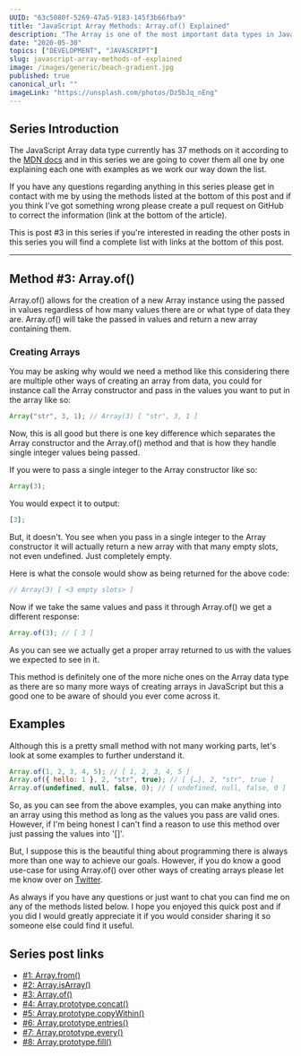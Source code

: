```yaml
---
UUID: "63c5080f-5269-47a5-9183-145f3b66fba9"
title: "JavaScript Array Methods: Array.of() Explained"
description: "The Array is one of the most important data types in JavaScript, here is everything you need to know about the Array method Array.of()."
date: "2020-05-30"
topics: ["DEVELOPMENT", "JAVASCRIPT"]
slug: javascript-array-methods-of-explained
image: /images/generic/beach-gradient.jpg
published: true
canonical_url: ""
imageLink: "https://unsplash.com/photos/Dz5bJq_nEng"
---
```


## Series Introduction

The JavaScript Array data type currently has 37 methods on it according to the [MDN docs](https://developer.mozilla.org/en-US/docs/Web/JavaScript/Reference/Global_Objects/Array) and in this series we are going to cover them all one by one explaining each one with examples as we work our way down the list.

If you have any questions regarding anything in this series please get in contact with me by using the methods listed at the bottom of this post and if you think I've got something wrong please create a pull request on GitHub to correct the information (link at the bottom of the article).

This is post #3 in this series if you're interested in reading the other posts in this series you will find a complete list with links at the bottom of this post.

---

## Method #3: Array.of()

Array.of() allows for the creation of a new Array instance using the passed in values regardless of how many values there are or what type of data they are. Array.of() will take the passed in values and return a new array containing them.

### Creating Arrays

You may be asking why would we need a method like this considering there are multiple other ways of creating an array from data, you could for instance call the Array constructor and pass in the values you want to put in the array like so:

```jsx
Array("str", 3, 1); // Array(3) [ "str", 3, 1 ]
```

Now, this is all good but there is one key difference which separates the Array constructor and the Array.of() method and that is how they handle single integer values being passed.

If you were to pass a single integer to the Array constructor like so:

```jsx
Array(3);
```

You would expect it to output:

```jsx
[3];
```

But, it doesn't. You see when you pass in a single integer to the Array constructor it will actually return a new array with that many empty slots, not even undefined. Just completely empty.

Here is what the console would show as being returned for the above code:

```jsx
// Array(3) [ <3 empty slots> ]
```

Now if we take the same values and pass it through Array.of() we get a different response:

```jsx
Array.of(3); // [ 3 ]
```

As you can see we actually get a proper array returned to us with the values we expected to see in it.

This method is definitely one of the more niche ones on the Array data type as there are so many more ways of creating arrays in JavaScript but this a good one to be aware of should you ever come across it.

## Examples

Although this is a pretty small method with not many working parts, let's look at some examples to further understand it.

```jsx
Array.of(1, 2, 3, 4, 5); // [ 1, 2, 3, 4, 5 ]
Array.of({ hello: 1 }, 2, "str", true); // [ {…}, 2, "str", true ]
Array.of(undefined, null, false, 0); // [ undefined, null, false, 0 ]
```

So, as you can see from the above examples, you can make anything into an array using this method as long as the values you pass are valid ones. However, if I'm being honest I can't find a reason to use this method over just passing the values into '[]'.

But, I suppose this is the beautiful thing about programming there is always more than one way to achieve our goals. However, if you do know a good use-case for using Array.of() over other ways of creating arrays please let me know over on [Twitter](https://twitter.com/MrConerMurphy).

As always if you have any questions or just want to chat you can find me on any of the methods listed below. I hope you enjoyed this quick post and if you did I would greatly appreciate it if you would consider sharing it so someone else could find it useful.

## Series post links

- [#1: Array.from()](/blog/javascript-array-methods-from-explained)
- [#2: Array.isArray()](/blog/javascript-array-methods-isarray-explained)
- [#3: Array.of()](/blog/javascript-array-methods-of-explained)
- [#4: Array.prototype.concat()](/blog/javascript-array-methods-prototype-concat-explained)
- [#5: Array.prototype.copyWithin()](/blog/javascript-array-methods-prototype-copywithin-explained)
- [#6: Array.prototype.entries()](/blog/javascript-array-methods-prototype-entries-explained)
- [#7: Array.prototype.every()](/blog/javascript-array-methods-prototype-every-explained)
- [#8: Array.prototype.fill()](/blog/javascript-array-methods-prototype-fill-explained)
